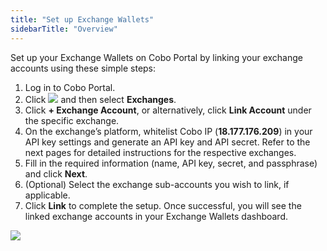 ```yaml
---
title: "Set up Exchange Wallets"
sidebarTitle: "Overview"
---
```


Set up your Exchange Wallets on Cobo Portal by linking your exchange accounts using these simple steps:

1) Log in to Cobo Portal.
2) Click <img src="/cn/images/exchange-wallet/1.png" className="icon"></img> and then select **Exchanges**.
3) Click **+ Exchange Account**, or alternatively, click **Link Account** under the specific exchange.
4) On the exchange’s platform, whitelist Cobo IP (**18.177.176.209**) in your API key settings and generate an API key and API secret. Refer to the next pages for detailed instructions for the respective exchanges.
5) Fill in the required information (name, API key, secret, and passphrase) and click **Next**.
6) (Optional) Select the exchange sub-accounts you wish to link, if applicable.
7) Click **Link** to complete the setup. Once successful, you will see the linked exchange accounts in your Exchange Wallets dashboard.

<img src="/cn/images/exchange-wallet/2.png" className="screenshot_full_screen"/>
